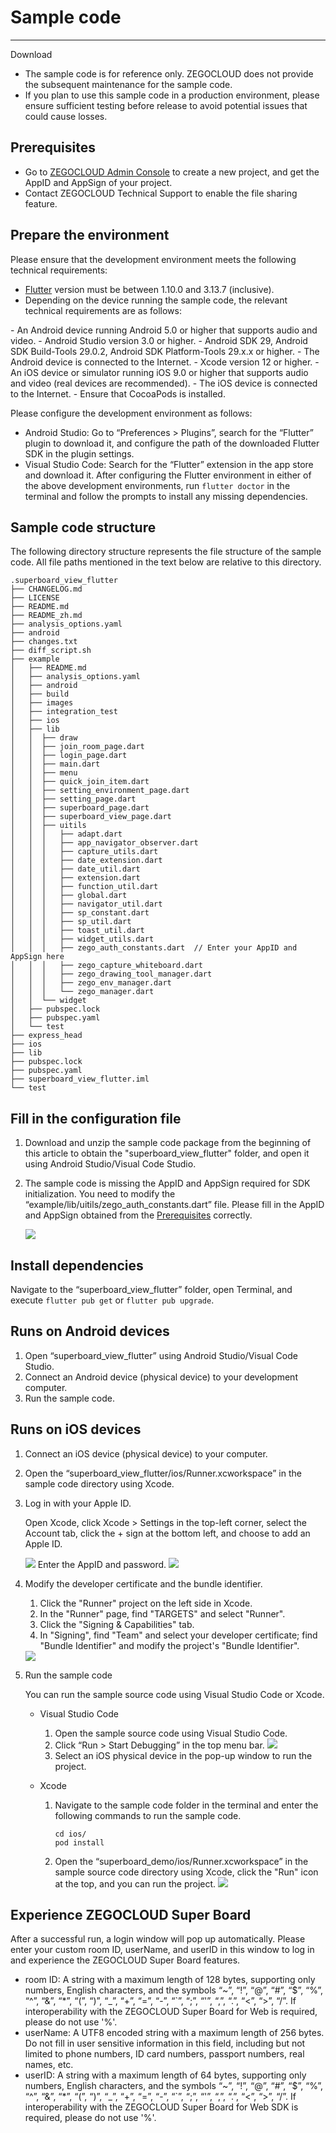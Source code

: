 # Sample code

---

<Card title="Sample code" href="https://storage.zego.im/SuperBoardSDK%2FFlutter%2FDemoSourceCode%2Fsuperboard_view_flutter.zip" target="_blank">
Download
</Card>

<Warning title="Warning">

- The sample code is for reference only. ZEGOCLOUD does not provide the subsequent maintenance for the sample code.
- If you plan to use this sample code in a production environment, please ensure sufficient testing before release to avoid potential issues that could cause losses.
</Warning>

## Prerequisites

- Go to [ZEGOCLOUD Admin Console](https://console.zegocloud.com/) to create a new project, and get the AppID and AppSign of your project.
- Contact ZEGOCLOUD Technical Support to enable the file sharing feature.

## Prepare the environment
 
Please ensure that the development environment meets the following technical requirements: 
- [Flutter](https://flutter.dev/docs/get-started/install) version must be between 1.10.0 and 3.13.7 (inclusive).
- Depending on the device running the sample code, the relevant technical requirements are as follows:

<Tabs>
<Tab title="Android">
  - An Android device running Android 5.0 or higher that supports audio and video.
  - Android Studio version 3.0 or higher.
  - Android SDK 29, Android SDK Build-Tools 29.0.2, Android SDK Platform-Tools 29.x.x or higher.
  - The Android device is connected to the Internet.
</Tab>
<Tab title="iOS">
  - Xcode version 12 or higher.
  - An iOS device or simulator running iOS 9.0 or higher that supports audio and video (real devices are recommended).
  - The iOS device is connected to the Internet.
  - Ensure that CocoaPods is installed.
</Tab>
</Tabs>

Please configure the development environment as follows:

- Android Studio: Go to “Preferences > Plugins”, search for the “Flutter” plugin to download it, and configure the path of the downloaded Flutter SDK in the plugin settings.
- Visual Studio Code: Search for the “Flutter” extension in the app store and download it.
After configuring the Flutter environment in either of the above development environments, run `flutter doctor` in the terminal and follow the prompts to install any missing dependencies.

## Sample code structure

The following directory structure represents the file structure of the sample code. All file paths mentioned in the text below are relative to this directory.

```shell
.superboard_view_flutter
├── CHANGELOG.md
├── LICENSE
├── README.md
├── README_zh.md
├── analysis_options.yaml
├── android
├── changes.txt
├── diff_script.sh
├── example
│   ├── README.md
│   ├── analysis_options.yaml
│   ├── android
│   ├── build
│   ├── images
│   ├── integration_test
│   ├── ios
│   ├── lib
│   │  ├── draw
│   │  ├── join_room_page.dart
│   │  ├── login_page.dart
│   │  ├── main.dart
│   │  ├── menu
│   │  ├── quick_join_item.dart
│   │  ├── setting_environment_page.dart
│   │  ├── setting_page.dart
│   │  ├── superboard_page.dart
│   │  ├── superboard_view_page.dart
│   │  ├── uitils
│   │  │   ├── adapt.dart
│   │  │   ├── app_navigator_observer.dart
│   │  │   ├── capture_utils.dart
│   │  │   ├── date_extension.dart
│   │  │   ├── date_util.dart
│   │  │   ├── extension.dart
│   │  │   ├── function_util.dart
│   │  │   ├── global.dart
│   │  │   ├── navigator_util.dart
│   │  │   ├── sp_constant.dart
│   │  │   ├── sp_util.dart
│   │  │   ├── toast_util.dart
│   │  │   ├── widget_utils.dart
│   │  │   ├── zego_auth_constants.dart  // Enter your AppID and AppSign here
│   │  │   ├── zego_capture_whiteboard.dart
│   │  │   ├── zego_drawing_tool_manager.dart
│   │  │   ├── zego_env_manager.dart
│   │  │   └── zego_manager.dart
│   │  └── widget
│   ├── pubspec.lock
│   ├── pubspec.yaml
│   └── test
├── express_head
├── ios
├── lib
├── pubspec.lock
├── pubspec.yaml
├── superboard_view_flutter.iml
└── test
```

## Fill in the configuration file

1. Download and unzip the sample code package from the beginning of this article to obtain the "superboard_view_flutter" folder, and open it using Android Studio/Visual Code Studio.

2. The sample code is missing the AppID and AppSign required for SDK initialization. You need to modify the “example/lib/uitils/zego_auth_constants.dart” file. Please fill in the AppID and AppSign obtained from the [Prerequisites](#18078#1) correctly.

    <Frame width="512" height="auto" caption=""><img src="https://storage.zego.im/sdk-doc/Pics/superboard/flutter/appID.png" /></Frame>

## Install dependencies

Navigate to the “superboard_view_flutter” folder, open Terminal, and execute `flutter pub get` or `flutter pub upgrade`.

## Runs on Android devices

1. Open “superboard_view_flutter” using Android Studio/Visual Code Studio.
2. Connect an Android device (physical device) to your development computer.
3. Run the sample code.

## Runs on iOS devices

1. Connect an iOS device (physical device) to your computer.
2. Open the “superboard_view_flutter/ios/Runner.xcworkspace” in the sample code directory using Xcode.
3. Log in with your Apple ID.

    Open Xcode, click Xcode > Settings in the top-left corner, select the Account tab, click the + sign at the bottom left, and choose to add an Apple ID.
    <Frame width="512" height="auto" caption=""><img src="https://storage.zego.im/sdk-doc/Pics/superboard/flutter/login_AppleID.jpeg" /></Frame>
    Enter the AppID and password.
    <Frame width="512" height="auto" caption=""><img src="https://storage.zego.im/sdk-doc/Pics/superboard/flutter/login.jpeg" /></Frame>
4. Modify the developer certificate and the bundle identifier.
   1. Click the "Runner" project on the left side in Xcode.
   2. In the "Runner" page, find "TARGETS" and select "Runner".
   3. Click the "Signing & Capabilities" tab.
   4. In "Signing", find "Team" and select your developer certificate; find "Bundle Identifier" and modify the project's "Bundle Identifier".
   <Frame width="512" height="auto" caption=""><img src="https://storage.zego.im/sdk-doc/Pics/superboard/flutter/Signing_and_Capabilities.jpeg" /></Frame>
    
5. Run the sample code

    You can run the sample source code using Visual Studio Code or Xcode.

    - Visual Studio Code
        1. Open the sample source code using Visual Studio Code.
        2. Click “Run > Start Debugging” in the top menu bar.
            <Frame width="512" height="auto" caption=""><img src="https://storage.zego.im/sdk-doc/Pics/superboard/flutter/vscode_run.jpeg" /></Frame>
        3. Select an iOS physical device in the pop-up window to run the project.

    - Xcode
        1. Navigate to the sample code folder in the terminal and enter the following commands to run the sample code.        
            ```shell
            cd ios/ 
            pod install 
            ```
        2. Open the “superboard_demo/ios/Runner.xcworkspace” in the sample source code directory using Xcode, click the "Run" icon at the top, and you can run the project.              
            <Frame width="512" height="auto" caption=""><img src="https://storage.zego.im/sdk-doc/Pics/superboard/flutter/xcode_run.jpeg" /></Frame>

## Experience ZEGOCLOUD Super Board

After a successful run, a login window will pop up automatically. Please enter your custom room ID, userName, and userID in this window to log in and experience the ZEGOCLOUD Super Board features.

<Warning title="Warning">

- room ID: A string with a maximum length of 128 bytes, supporting only numbers, English characters, and the symbols “~”, “!”, “@”, “#”, “$”, “%”, “^”, “&”, “*”, “(”, “)”, “_”, “+”, “=”, “-”, “`”, “;”, “'”, “,”, “.”, “\<”, “>”, “/”. If interoperability with the ZEGOCLOUD Super Board for Web is required, please do not use '%'.
- userName: A UTF8 encoded string with a maximum length of 256 bytes. Do not fill in user sensitive information in this field, including but not limited to phone numbers, ID card numbers, passport numbers, real names, etc.
- userID: A string with a maximum length of 64 bytes, supporting only numbers, English characters, and the symbols “~”, “!”, “@”, “#”, “$”, “%”, “^”, “&”, “*”, “(”, “)”, “_”, “+”, “=”, “-”, “`”, “;”, “'”, “,”, “.”, “\<”, “>”, “/”. If interoperability with the ZEGOCLOUD Super Board for Web SDK is required, please do not use '%'.
</Warning>
